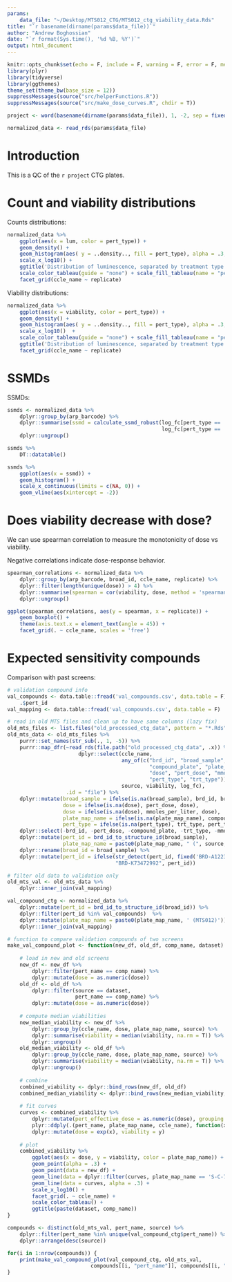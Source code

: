 ```yaml
---
params:
    data_file: "~/Desktop/MTS012_CTG/MTS012_ctg_viability_data.Rds"
title: "`r basename(dirname(params$data_file))`"
author: "Andrew Boghossian"
date: "`r format(Sys.time(), '%d %B, %Y')`"
output: html_document
---
```


```r
knitr::opts_chunk$set(echo = F, include = F, warning = F, error = F, message = F)
library(plyr)
library(tidyverse)
library(ggthemes)
theme_set(theme_bw(base_size = 12))
suppressMessages(source("src/helperFunctions.R"))
suppressMessages(source("src/make_dose_curves.R", chdir = T))

project <- word(basename(dirname(params$data_file)), 1, -2, sep = fixed("_"))
```

```r
normalized_data <- read_rds(params$data_file)
```

# Introduction

This is a QC of the `r project` CTG plates.

# Count and viability distributions

Counts distributions:

```r
normalized_data %>% 
    ggplot(aes(x = lum, color = pert_type)) + 
    geom_density() +
    geom_histogram(aes( y = ..density.., fill = pert_type), alpha = .3, position = 'identity') + 
    scale_x_log10() +
    ggtitle('Distribution of luminescence, separated by treatment type') +
    scale_color_tableau(guide = "none") + scale_fill_tableau(name = "pert_type") +
    facet_grid(ccle_name ~ replicate)
```

Viability distributions:

```r
normalized_data %>% 
    ggplot(aes(x = viability, color = pert_type)) + 
    geom_density() +
    geom_histogram(aes( y = ..density.., fill = pert_type), alpha = .3, position = 'identity') + 
    scale_x_log10()  + 
    scale_color_tableau(guide = "none") + scale_fill_tableau(name = "pert_type") +
    ggtitle('Distribution of luminescence, separated by treatment type') +
    facet_grid(ccle_name ~ replicate)
```


# SSMDs

SSMDs:

```r
ssmds <- normalized_data %>%
    dplyr::group_by(arp_barcode) %>%
    dplyr::summarise(ssmd = calculate_ssmd_robust(log_fc[pert_type == 'poscon'],
                                                  log_fc[pert_type == 'negcon'])) %>%
    dplyr::ungroup()
```

```r
ssmds %>%
    DT::datatable()

ssmds %>%
    ggplot(aes(x = ssmd)) + 
    geom_histogram() + 
    scale_x_continuous(limits = c(NA, 0)) + 
    geom_vline(aes(xintercept = -2))
```

# Does viability decrease with dose?

We can use spearman correlation to measure the monotonicity of dose vs viability. 

Negative correlations indicate dose-response behavior.

```r
spearman_correlations <- normalized_data %>%
    dplyr::group_by(arp_barcode, broad_id, ccle_name, replicate) %>%
    dplyr::filter(length(unique(dose)) > 4) %>%
    dplyr::summarise(spearman = cor(viability, dose, method = 'spearman', use = 'p')) %>%
    dplyr::ungroup()

ggplot(spearman_correlations, aes(y = spearman, x = replicate)) + 
    geom_boxplot() + 
    theme(axis.text.x = element_text(angle = 45)) + 
    facet_grid(. ~ ccle_name, scales = 'free')
```

# Expected sensitivity compounds 

Comparison with past screens:

```r
# validation compound info
val_compounds <- data.table::fread('val_compounds.csv', data.table = F) %>%
    .$pert_id
val_mapping <- data.table::fread('val_compounds.csv', data.table = F)

# read in old MTS files and clean up to have same columns (lazy fix)
old_mts_files <- list.files("old_processed_ctg_data", pattern = "*.Rds")
old_mts_data <- old_mts_files %>%
    purrr::set_names(str_sub(., 1, -5)) %>%
    purrr::map_dfr(~read_rds(file.path("old_processed_ctg_data", .x)) %>%
                       dplyr::select(ccle_name,
                                     any_of(c("brd_id", "broad_sample",
                                              "compound_plate", "plate_map_name",
                                              "dose", "pert_dose", "mmoles_per_liter",
                                              "pert_type", "trt_type")),
                                     source, viability, log_fc),
                   .id = "file") %>%
    dplyr::mutate(broad_sample = ifelse(is.na(broad_sample), brd_id, broad_sample),
                  dose = ifelse(is.na(dose), pert_dose, dose),
                  dose = ifelse(is.na(dose), mmoles_per_liter, dose),
                  plate_map_name = ifelse(is.na(plate_map_name), compound_plate, plate_map_name),
                  pert_type = ifelse(is.na(pert_type), trt_type, pert_type)) %>%
    dplyr::select(-brd_id, -pert_dose, -compound_plate, -trt_type, -mmoles_per_liter) %>%
    dplyr::mutate(pert_id = brd_id_to_structure_id(broad_sample),
                  plate_map_name = paste0(plate_map_name, " (", source, ")")) %>%
    dplyr::rename(broad_id = broad_sample) %>%
    dplyr::mutate(pert_id = ifelse(str_detect(pert_id, fixed('BRD-A12230535')),
                                   "BRD-K73472992", pert_id))

# filter old data to validation only
old_mts_val <- old_mts_data %>% 
    dplyr::inner_join(val_mapping)

val_compound_ctg <- normalized_data %>%
    dplyr::mutate(pert_id = brd_id_to_structure_id(broad_id)) %>%
    dplyr::filter(pert_id %in% val_compounds)  %>%
    dplyr::mutate(plate_map_name = paste0(plate_map_name, ' (MTS012)')) %>%
    dplyr::inner_join(val_mapping)
```

```r
# function to compare validation compounds of two screens
make_val_compound_plot <- function(new_df, old_df, comp_name, dataset) {
    
    # load in new and old screens
    new_df <- new_df %>%
        dplyr::filter(pert_name == comp_name) %>%
        dplyr::mutate(dose = as.numeric(dose))
    old_df <- old_df %>%
        dplyr::filter(source == dataset,
                      pert_name == comp_name) %>%
        dplyr::mutate(dose = as.numeric(dose))
    
    # compute median viabilities
    new_median_viability <- new_df %>%
        dplyr::group_by(ccle_name, dose, plate_map_name, source) %>%
        dplyr::summarise(viability = median(viability, na.rm = T)) %>%
        dplyr::ungroup()
    old_median_viability <- old_df %>%
        dplyr::group_by(ccle_name, dose, plate_map_name, source) %>%
        dplyr::summarise(viability = median(viability, na.rm = T)) %>%
        dplyr::ungroup()
    
    # combine
    combined_viability <- dplyr::bind_rows(new_df, old_df)
    combined_median_viability <- dplyr::bind_rows(new_median_viability, old_median_viability)
    
    # fit curves
    curves <- combined_viability %>%
        dplyr::mutate(pert_effective_dose = as.numeric(dose), grouping = 1) %>%
        plyr::ddply(.(pert_name, plate_map_name, ccle_name), function(x) get_sigmoid(x, fitDoseCurve(x))) %>%
        dplyr::mutate(dose = exp(x), viability = y)
    
    # plot
    combined_viability %>%
        ggplot(aes(x = dose, y = viability, color = plate_map_name)) + 
        geom_point(alpha = .3) + 
        geom_point(data = new_df) +
        geom_line(data = dplyr::filter(curves, plate_map_name == 'S-C-7252-01-B40-032 (MTS012)')) +
        geom_line(data = curves, alpha = .3) +
        scale_x_log10() + 
        facet_grid(. ~ ccle_name) + 
        scale_color_tableau() +
        ggtitle(paste(dataset, comp_name))
}
```

```r
compounds <- distinct(old_mts_val, pert_name, source) %>%
    dplyr::filter(pert_name %in% unique(val_compound_ctg$pert_name)) %>%
    dplyr::arrange(desc(source))

for(i in 1:nrow(compounds)) {
    print(make_val_compound_plot(val_compound_ctg, old_mts_val,
                           compounds[[i, "pert_name"]], compounds[[i, "source"]]))
}
```
